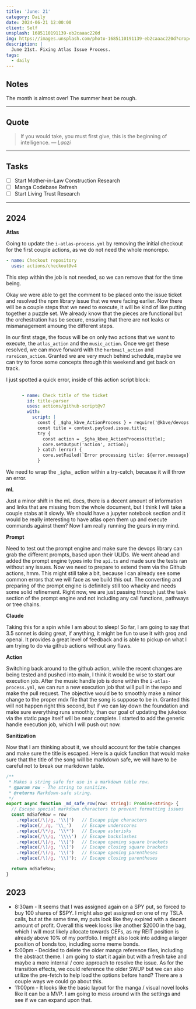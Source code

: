 ```yaml
---
title: 'June: 21'
category: Daily
date: 2024-06-21 12:00:00
client: Self
unsplash: 1685110191139-eb2caaac220d
img: https://images.unsplash.com/photo-1685110191139-eb2caaac220d?crop=entropy&cs=srgb&fm=jpg&ixid=MnwzNjM5Nzd8MHwxfHJhbmRvbXx8fHx8fHx8fDE2ODE3NDg2ODY&ixlib=rb-4.0.3&q=85
description: |
  June 21st. Fixing Atlas Issue Process.
tags:
  - daily
---
```



## Notes

The month is almost over! The summer heat be rough.

---

## Quote

> If you would take, you must first give, this is the beginning of intelligence.
> — <cite>Laozi</cite>

---

## Tasks

- [ ] Start Mother-in-Law Construction Research
- [ ] Manga Codebase Refresh
- [ ] Start Living Trust Research

---

## 2024

**Atlas**

Going to update the `i-atlas-process.yml` by removing the initial checkout for the first couple actions, as we do not need the whole monorepo.

```yaml
- name: Checkout repository
  uses: actions/checkout@v4
```

This step within the job is not needed, so we can remove that for the time being.

Okay we were able to get the comment to be placed onto the issue ticket and resolved the npm library issue that we were facing earlier.
Now there will be a couple steps that we need to execute, it will be kind of like putting together a puzzle set.
We already know that the pieces are functional but the orchestration has be secure, ensuring that there are not leaks or mismanagement amoung the different steps.

In our first stage, the focus will be on only two actions that we want to execute, the `atlas_action` and the `music_action`.
Once we get these resolved, we can move forward with the `herbmail_action` and `rareicon_action`.
Granted we are very much behind schedule, maybe we can try to force some concepts through this weekend and get back on track.

I just spotted a quick error, inside of this action script block:

```yaml

      - name: Check title of the ticket
        id: title-parser
        uses: actions/github-script@v7
        with:
          script: |
            const { _$gha_kbve_ActionProcess } = require('@kbve/devops');
            const title = context.payload.issue.title;
            try {
              const action = _$gha_kbve_ActionProcess(title);
              core.setOutput('action', action);
            } catch (error) {
              core.setFailed(`Error processing title: ${error.message}`);
            }

```

We need to wrap the `_$gha_` action within a try-catch, because it will throw an error.

**mL**

Just a minor shift in the mL docs, there is a decent amount of information and links that are missing from the whole document, but I think I will take a couple stabs at it slowly.
We should have a jupyter notebook section and it would be really interesting to have atlas open them up and execute commands against them?
Now I am really running the gears in my mind.

**Prompt**

Need to test out the prompt engine and make sure the devops library can grab the different prompts, based upon their ULIDs.
We went ahead and added the prompt engine types into the `api.ts` and made sure the tests ran without any issues.
Now we need to prepare to extend them via the Github actions, hmm.
This might still take a bit, because I can already see some common errors that we will face as we build this out.
The converting and preparing of the prompt engine is definitely still too whacky and needs some solid refinement.
Right now, we are just passing through just the task section of the prompt engine and not including any call functions, pathways or tree chains.

**Claude**

Taking this for a spin while I am about to sleep!
So far, I am going to say that 3.5 sonnet is doing great, if anything, it might be fun to use it with groq and openai.
It provides a great level of feedback and is able to pickup on what I am trying to do via github actions without any flaws.

**Action**

Switching back around to the github action, while the recent changes are being tested and pushed into main, I think it would be wise to start our execution job.
After the music handle job is done within the `i-atlas-process.yml`, we can run a new execution job that will pull in the repo and make the pull request.
The objective would be to smoothly make a minor change to the proper mdx file that the song is suppose to be in.
Granted this will not happen right this second, but if we can lay down the foundation and make sure everything runs smoothly, than our goal of updating the jukebox via the static page itself will be near complete.
I started to add the generic handle execution job, which I will push out now.

**Sanitization**

Now that I am thinking about it, we should account for the table changes and make sure the title is escaped.
Here is a quick function that would make sure that the title of the song will be markdown safe, we will have to be careful not to break our markdown table.
```ts
/**
 * Makes a string safe for use in a markdown table row.
 * @param row - The string to sanitize.
 * @returns Markdown-safe string.
 */
export async function _md_safe_row(row: string): Promise<string> {
  // Escape special markdown characters to prevent formatting issues
  const mdSafeRow = row
    .replace(/\|/g, '\\|')   // Escape pipe characters
    .replace(/_/g, '\\_')    // Escape underscores
    .replace(/\*/g, '\\*')   // Escape asterisks
    .replace(/\\/g, '\\\\')  // Escape backslashes
    .replace(/\[/g, '\\[')   // Escape opening square brackets
    .replace(/\]/g, '\\]')   // Escape closing square brackets
    .replace(/\(/g, '\\(')   // Escape opening parentheses
    .replace(/\)/g, '\\)');  // Escape closing parentheses

  return mdSafeRow;
}
```


<Adsense />

## 2023

- 8:30am - It seems that I was assigned again on a SPY put, so forced to buy 100 shares of $SPY. I might also get assigned on one of my TSLA calls, but at the same time, my puts look like they expired with a decent amount of profit. Overall this week looks like another $2000 in the bag, which I will most likely allocate towards CEFs, as my REIT position is already above 10% of my portfolio. I might also look into adding a larger position of bonds too, including some meme bonds.
- 5:00pm - Decided to delete the older manga reference files, including the abstract theme. I am going to start it again but with a fresh take and maybe a more internal / core approach to resolve the issue. As for the transition effects, we could reference the older SWUP but we can also utilize the pre-fetch to help load the options before hand? There are a couple ways we could go about this.
- 11:00pm - It looks like the basic layout for the manga / visual novel looks like it can be a MVP. I am going to mess around with the settings and see if we can expand upon that.
